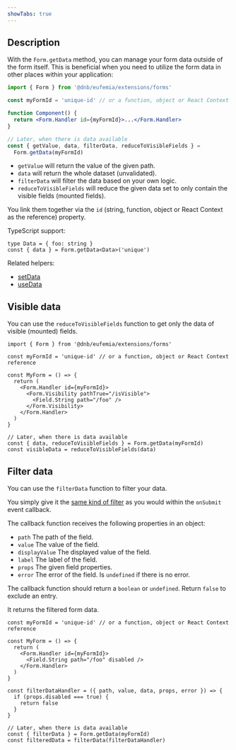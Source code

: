 ```yaml
---
showTabs: true
---
```


## Description

With the `Form.getData` method, you can manage your form data outside of the form itself. This is beneficial when you need to utilize the form data in other places within your application:

```jsx
import { Form } from '@dnb/eufemia/extensions/forms'

const myFormId = 'unique-id' // or a function, object or React Context reference

function Component() {
  return <Form.Handler id={myFormId}>...</Form.Handler>
}

// Later, when there is data available
const { getValue, data, filterData, reduceToVisibleFields } =
  Form.getData(myFormId)
```

- `getValue` will return the value of the given path.
- `data` will return the whole dataset (unvalidated).
- `filterData` will filter the data based on your own logic.
- `reduceToVisibleFields` will reduce the given data set to only contain the visible fields (mounted fields).

You link them together via the `id` (string, function, object or React Context as the reference) property.

TypeScript support:

```tsx
type Data = { foo: string }
const { data } = Form.getData<Data>('unique')
```

Related helpers:

- [setData](/uilib/extensions/forms/Form/setData/)
- [useData](/uilib/extensions/forms/Form/useData/)

## Visible data

You can use the `reduceToVisibleFields` function to get only the data of visible (mounted) fields.

```tsx
import { Form } from '@dnb/eufemia/extensions/forms'

const myFormId = 'unique-id' // or a function, object or React Context reference

const MyForm = () => {
  return (
    <Form.Handler id={myFormId}>
      <Form.Visibility pathTrue="/isVisible">
        <Field.String path="/foo" />
      </Form.Visibility>
    </Form.Handler>
  )
}

// Later, when there is data available
const { data, reduceToVisibleFields } = Form.getData(myFormId)
const visibleData = reduceToVisibleFields(data)
```

## Filter data

You can use the `filterData` function to filter your data.

You simply give it the [same kind of filter](/uilib/extensions/forms/Form/Handler/demos/#filter-your-data) as you would within the `onSubmit` event callback.

The callback function receives the following properties in an object:

- `path` The path of the field.
- `value` The value of the field.
- `displayValue` The displayed value of the field.
- `label` The label of the field.
- `props` The given field properties.
- `error` The error of the field. Is `undefined` if there is no error.

The callback function should return a `boolean` or `undefined`. Return `false` to exclude an entry.

It returns the filtered form data.

```tsx
const myFormId = 'unique-id' // or a function, object or React Context reference

const MyForm = () => {
  return (
    <Form.Handler id={myFormId}>
      <Field.String path="/foo" disabled />
    </Form.Handler>
  )
}

const filterDataHandler = ({ path, value, data, props, error }) => {
  if (props.disabled === true) {
    return false
  }
}

// Later, when there is data available
const { filterData } = Form.getData(myFormId)
const filteredData = filterData(filterDataHandler)
```
